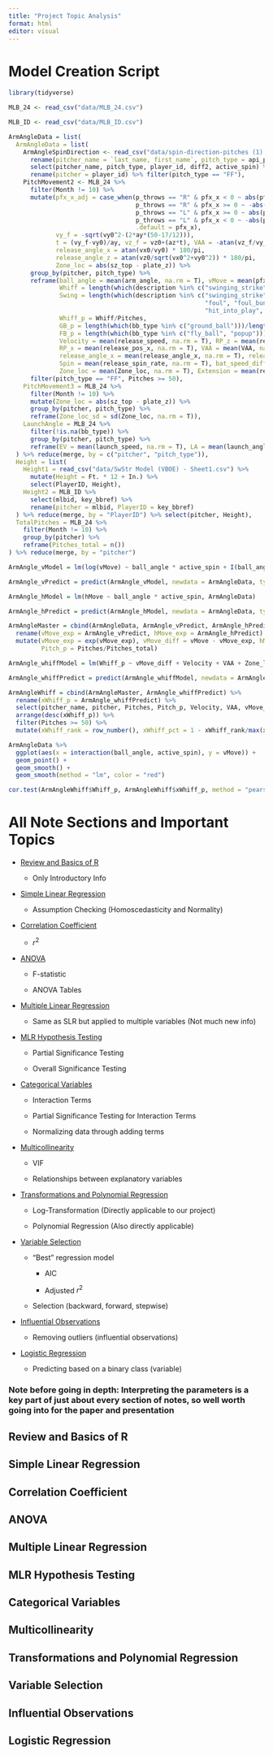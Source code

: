 ```yaml
---
title: "Project Topic Analysis"
format: html
editor: visual
---
```


# Model Creation Script

```r

library(tidyverse)

MLB_24 <- read_csv("data/MLB_24.csv")

MLB_ID <- read_csv("data/MLB_ID.csv")

ArmAngleData = list(
  ArmAngleData = list(
    ArmAngleSpinDirection <- read_csv("data/spin-direction-pitches (1).csv") %>%
      rename(pitcher_name = `last_name, first_name`, pitch_type = api_pitch_type) %>%
      select(pitcher_name, pitch_type, player_id, diff2, active_spin) %>%
      rename(pitcher = player_id) %>% filter(pitch_type == "FF"),
    PitchMovement2 <- MLB_24 %>%
      filter(Month != 10) %>%
      mutate(pfx_x_adj = case_when(p_throws == "R" & pfx_x < 0 ~ abs(pfx_x),
                                   p_throws == "R" & pfx_x >= 0 ~ -abs(pfx_x),
                                   p_throws == "L" & pfx_x >= 0 ~ abs(pfx_x),
                                   p_throws == "L" & pfx_x < 0 ~ -abs(pfx_x),
                                   .default = pfx_x),
             vy_f = -sqrt(vy0^2-(2*ay*(50-17/12))), 
             t = (vy_f-vy0)/ay, vz_f = vz0+(az*t), VAA = -atan(vz_f/vy_f)*(180/pi),
             release_angle_x = atan(vx0/vy0) * 180/pi, 
             release_angle_z = atan(vz0/sqrt(vx0^2+vy0^2)) * 180/pi,
             Zone_loc = abs(sz_top - plate_z)) %>%
      group_by(pitcher, pitch_type) %>%
      reframe(ball_angle = mean(arm_angle, na.rm = T), vMove = mean(pfx_z, na.rm = T) * 12, hMove = mean(pfx_x_adj, na.rm = T) * 12, Pitches = n(),
              Whiff = length(which(description %in% c("swinging_strike", "swinging_strike_blocked", "foul_tip"))),
              Swing = length(which(description %in% c("swinging_strike", "swinging_strike_blocked", "foul_tip",
                                                      "foul", "foul_bunt", "bunt_foul_tip", "foul_pitchout",
                                                      "hit_into_play", "missed_bunt"))), 
              Whiff_p = Whiff/Pitches,
              GB_p = length(which(bb_type %in% c("ground_ball")))/length(which(!is.na(bb_type))),
              FB_p = length(which(bb_type %in% c("fly_ball", "popup")))/length(which(!is.na(bb_type))),
              Velocity = mean(release_speed, na.rm = T), RP_z = mean(release_pos_z, na.rm = T),
              RP_x = mean(release_pos_x, na.rm = T), VAA = mean(VAA, na.rm = T),
              release_angle_x = mean(release_angle_x, na.rm = T), release_angle_z = mean(release_angle_z, na.rm = T), 
              Spin = mean(release_spin_rate, na.rm = T), bat_speed_diff = mean(bat_speed_diff, na.rm = T),
              Zone_loc = mean(Zone_loc, na.rm = T), Extension = mean(release_extension, na.rm = T)) %>%
      filter(pitch_type == "FF", Pitches >= 50),
    PitchMovement3 = MLB_24 %>%
      filter(Month != 10) %>%
      mutate(Zone_loc = abs(sz_top - plate_z)) %>%
      group_by(pitcher, pitch_type) %>%
      reframe(Zone_loc_sd = sd(Zone_loc, na.rm = T)),
    LaunchAngle = MLB_24 %>%
      filter(!is.na(bb_type)) %>%
      group_by(pitcher, pitch_type) %>%
      reframe(EV = mean(launch_speed, na.rm = T), LA = mean(launch_angle, na.rm = T))
  ) %>% reduce(merge, by = c("pitcher", "pitch_type")),
  Height = list(
    Height1 = read_csv("data/SwStr Model (VBOE) - Sheet1.csv") %>%
      mutate(Height = Ft. * 12 + In.) %>%
      select(PlayerID, Height),
    Height2 = MLB_ID %>%
      select(mlbid, key_bbref) %>%
      rename(pitcher = mlbid, PlayerID = key_bbref)
  ) %>% reduce(merge, by = "PlayerID") %>% select(pitcher, Height),
  TotalPitches = MLB_24 %>%
    filter(Month != 10) %>%
    group_by(pitcher) %>%
    reframe(Pitches_total = n())
) %>% reduce(merge, by = "pitcher")

ArmAngle_vModel = lm(log(vMove) ~ ball_angle * active_spin + I(ball_angle^2) + I(active_spin^2), ArmAngleData)

ArmAngle_vPredict = predict(ArmAngle_vModel, newdata = ArmAngleData, type = "response")

ArmAngle_hModel = lm(hMove ~ ball_angle * active_spin, ArmAngleData)

ArmAngle_hPredict = predict(ArmAngle_hModel, newdata = ArmAngleData, type = "response")

ArmAngleMaster = cbind(ArmAngleData, ArmAngle_vPredict, ArmAngle_hPredict) %>%
  rename(vMove_exp = ArmAngle_vPredict, hMove_exp = ArmAngle_hPredict) %>%
  mutate(vMove_exp = exp(vMove_exp), vMove_diff = vMove - vMove_exp, hMove_diff = hMove - hMove_exp,
         Pitch_p = Pitches/Pitches_total)

ArmAngle_whiffModel = lm(Whiff_p ~ vMove_diff + Velocity + VAA + Zone_loc, ArmAngleMaster)

ArmAngle_whiffPredict = predict(ArmAngle_whiffModel, newdata = ArmAngleMaster, type = "response")

ArmAngleWhiff = cbind(ArmAngleMaster, ArmAngle_whiffPredict) %>%
  rename(xWhiff_p = ArmAngle_whiffPredict) %>%
  select(pitcher_name, pitcher, Pitches, Pitch_p, Velocity, VAA, vMove_diff, Zone_loc, Whiff_p, xWhiff_p, ball_angle) %>%
  arrange(desc(xWhiff_p)) %>%
  filter(Pitches >= 50) %>%
  mutate(xWhiff_rank = row_number(), xWhiff_pct = 1 - xWhiff_rank/max(xWhiff_rank), Whiff_diff = Whiff_p - xWhiff_p)

ArmAngleData %>% 
  ggplot(aes(x = interaction(ball_angle, active_spin), y = vMove)) + 
  geom_point() + 
  geom_smooth() +
  geom_smooth(method = "lm", color = "red")

cor.test(ArmAngleWhiff$Whiff_p, ArmAngleWhiff$xWhiff_p, method = "pearson")
```

# All Note Sections and Important Topics

-   [Review and Basics of R]

    -   Only Introductory Info

-   [Simple Linear Regression]

    -   Assumption Checking (Homoscedasticity and Normality)

-   [Correlation Coefficient]

    -   $r^2$

-   [ANOVA]

    -   F-statistic

    -   ANOVA Tables

-   [Multiple Linear Regression]

    -   Same as SLR but applied to multiple variables (Not much new info)

-   [MLR Hypothesis Testing]

    -   Partial Significance Testing

    -   Overall Significance Testing

-   [Categorical Variables]

    -   Interaction Terms

    -   Partial Significance Testing for Interaction Terms

    -   Normalizing data through adding terms

-   [Multicollinearity]

    -   VIF

    -   Relationships between explanatory variables

-   [Transformations and Polynomial Regression]

    -   Log-Transformation (Directly applicable to our project)

    -   Polynomial Regression (Also directly applicable)

-   [Variable Selection]

    -   "Best" regression model

        -   AIC

        -   Adjusted $r^2$

    -   Selection (backward, forward, stepwise)

-   [Influential Observations]

    -   Removing outliers (influential observations)

-   [Logistic Regression]

    -   Predicting based on a binary class (variable)

### Note before going in depth: Interpreting the parameters is a key part of just about every section of notes, so well worth going into for the paper and presentation

## Review and Basics of R

## Simple Linear Regression

## Correlation Coefficient

## ANOVA

## Multiple Linear Regression

## MLR Hypothesis Testing

## Categorical Variables

## Multicollinearity

## Transformations and Polynomial Regression

## Variable Selection

## Influential Observations

## Logistic Regression
